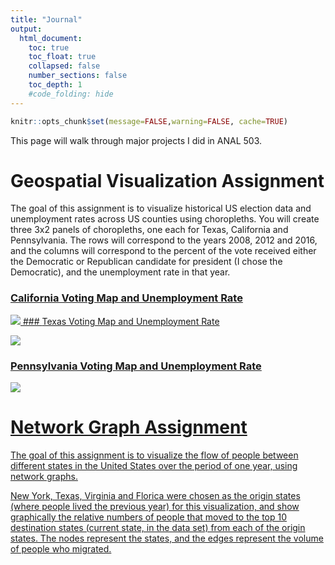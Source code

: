 ```yaml
---
title: "Journal"
output:
  html_document:
    toc: true
    toc_float: true
    collapsed: false
    number_sections: false
    toc_depth: 1
    #code_folding: hide
---
```


```r
knitr::opts_chunk$set(message=FALSE,warning=FALSE, cache=TRUE)
```

This page will walk through major projects I did in ANAL 503.

# Geospatial Visualization Assignment

The goal of this assignment is to visualize historical US election data and unemployment rates across US counties using choropleths. You will create three 3x2 panels of choropleths, one each for Texas, California and Pennsylvania. The rows will correspond to the years 2008, 2012 and 2016, and the columns will correspond to the percent of the vote received either the Democratic or Republican candidate for president (I chose the Democratic), and the unemployment rate in that year.

### [California Voting Map and Unemployment Rate](https://maggie.github.io)

<a href = "https://maggie.github.io">
![](images/CA.png)
### [Texas Voting Map and Unemployment Rate](https://maggie.github.io)

<a href = "https://maggie.github.io">
![](images/TX.png)

### [Pennsylvania Voting Map and Unemployment Rate](https://maggie.github.io)

<a href = "https://maggie.github.io">
![](images/PA.png)

# Network Graph Assignment

The goal of this assignment is to visualize the flow of people between different states in the United States over the period of one year, using network graphs.

 New York, Texas, Virginia and Florica were chosen as the origin states (where people lived the previous year) for this visualization, and show graphically the relative numbers of people that moved to the top 10 destination states (current state, in the data set) from each of the origin states. The nodes represent the states, and the edges represent the volume of people who migrated.


